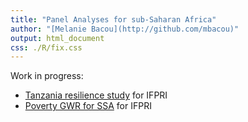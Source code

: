```yaml
---
title: "Panel Analyses for sub-Saharan Africa"
author: "[Melanie Bacou](http://github.com/mbacou)"
output: html_document
css: ./R/fix.css
---
```


Work in progress:

* [Tanzania resilience study](./R/2016-resilience.nb.html) for IFPRI
* [Poverty GWR for SSA](./R/2016-poverty.nb.html) for IFPRI
